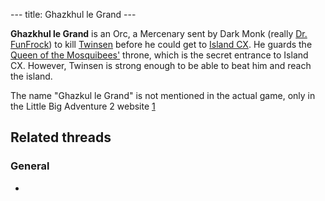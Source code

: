 ---
title: Ghazkhul le Grand
---

{{twinsunica import}}{{Infobox Enemy
 |image=Ghazkhul le Grand.jpg
 |race=creature|label=Orc
 |gender=male
 |size=large
 |lba1=
 |lba2=yes
 |alignment=mercenary
 |occupation=
 |requires=
 |melee=yes
 |ranged=
 |magic=
 |explosive=
 |range=none
 |speed=
 |damage=
 |rate=
 |reaction=
 |recovery=
}}

'''Ghazkhul le Grand''' is an Orc, a Mercenary sent by Dark Monk (really [[Dr. FunFrock]]) to kill [[Twinsen]] before he could get to [[Island CX]]. He guards the [[Astrid|Queen of the Mosquibees']] throne, which is the secret entrance to Island CX. However, Twinsen is strong enough to be able to beat him and reach the island.

The name "Ghazkul le Grand" is not mentioned in the actual game, only in the Little Big Adventure 2 website [http://www.littlebigadventure2.com/lba2/FAMILLE/OTHERSZ.HTM]

==Related threads==
===General===
* {{thread|id=7988|title=Ghazkhul le Grand}}

<!-- remove these category links when they're all automated by categorizers...
[[Category:Unknown Species]]
[[Category:Male characters]]
[[Category:Large characters]]
[[Category:Adult characters]]
[[Category:Mosquibees Island inhabitants]]
[[Category:Foe]]
[[Category:Melee fighters]] -->